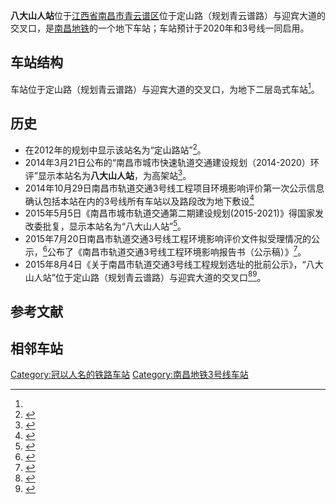 {{NC Future infrastructure}}
{{Infobox Station
|Title         = 八大山人站
|BoxWidth = 24em
|EngSubTitle   = Badashanren Station
|linecolour    = #{{南昌地铁识别色|3}}
|ImageName     = Missing image text.svg
|ImageSize     = 290px
|ImageCaption  = ？
|ImagePadding  = 0
|Place         = [[江西省|江西省]][[南昌市|南昌市]][[青云谱区|青云谱区]]<br />位于定山路（规划青云谱路）<br />与迎宾大道的交叉口
|Operator      = [[南昌地铁|南昌地铁]]
|StartDate     = ''2020年''
|Coord         = {{Coord|28.6056682|N|115.9035731|E|format=dms|display=inline,title|type:railwaystation_region:CN}}
|Line          = {{南昌地铁线路名|3|block}}
|Style         = 
|ExitNumber    = ？
|RouteType     = Metro
|MTShowHeader  = no
|MTPlatformType = 地下二层[[岛式站台|岛式车站]]
|MTPlatformNum = 2个
|MTTime First  = 
|MTTime Last   = 
|MTTrackMap    = 
}}
'''八大山人站'''位于[[江西省|江西省]][[南昌市|南昌市]][[青云谱区|青云谱区]]位于定山路（规划青云谱路）与迎宾大道的交叉口，是[[南昌地铁|南昌地铁]]{{南昌地铁线路名|3}}的一个地下车站；车站预计于2020年和3号线一同启用。

== 车站结构 ==
车站位于定山路（规划青云谱路）与迎宾大道的交叉口，为地下二层岛式车站<ref name=":0" />{{rp|54}}。

== 历史 ==
* 在2012年的规划中显示该站名为“定山路站”<ref>{{Cite web|url=http://news.jxgdw.com/jszt/2012dtwc/|title=地铁围城  行在南昌  南昌地铁建设南昌地铁出行全攻略 今视专题  今视网|accessdate=2016-12-16|work=news.jxgdw.com|deadurl=yes|archiveurl=https://web.archive.org/web/20160304073541/http://news.jxgdw.com/jszt/2012dtwc/|archivedate=2016-03-04|df=}}</ref>。
* 2014年3月21日公布的“南昌市城市快速轨道交通建设规划（2014-2020）环评”显示本站名为'''八大山人站'''，为高架站<ref>{{Cite web |url = http://www.ncmtr.com/newsshow.php?id=1882 |title = 南昌市城市快速轨道交通建设规划（2014-2020）环评公众意见征询 |author =  |date = 2014-03-21 |publisher = 南昌轨道交通集团有限公司 |language =  |accessdate =  |archiveurl = https://web.archive.org/web/20140324131027/http://www.ncmtr.com/newsshow.php?id=1882 |archivedate = 2014-03-24 |dead-url = no }}</ref>。
* 2014年10月29日南昌市轨道交通3号线工程项目环境影响评价第一次公示信息确认包括本站在内的3号线所有车站以及路段改为地下敷设<ref>{{Cite web |url = http://www.nc.gov.cn/xwzx/tzgg/201410/t20141029_735867.htm |title = 南昌市轨道交通3号线工程项目环境影响评价第一次公示信息 |author =  |date = 2014-10-29 |publisher = 南昌市人民政府 |language =  |accessdate =  |archiveurl = https://web.archive.org/web/20160305152046/http://www.nc.gov.cn/xwzx/tzgg/201410/t20141029_735867.htm |archivedate = 2016-03-05 |dead-url = yes }}</ref>
* 2015年5月5日《南昌市城市轨道交通第二期建设规划(2015-2021)》得国家发改委批复，显示本站名为“八大山人站”<ref>{{cite book |author=国家发展改革委 |authorlink= |coauthors= |title=《国家发展改革委关于印发南昌市城市轨道交通第二期建设规划（2015～2021年）的通知》 |url=http://www.ndrc.gov.cn/zcfb/zcfbtz/201505/t20150520_692546.html |year= |publisher=2015年5月5日 |location= |isbn= |pages= |access-date=2016年12月16日 |archive-url=https://web.archive.org/web/20161113060317/http://www.ndrc.gov.cn/zcfb/zcfbtz/201505/t20150520_692546.html |archive-date=2016年11月13日 |dead-url=yes }}</ref>。
* 2015年7月20日南昌市轨道交通3号线工程环境影响评价文件拟受理情况的公示，<ref>{{Cite web |url = http://www.jxepb.gov.cn/ZWGK/HPC/JSXMHP/HPJB/2015/7cae73ca82d348c38549a442bd064c1b.htm |title = 南昌市轨道交通3号线工程环境影响评价文件拟受理情况的公示 |author =  |date = 2015-07-20 |publisher = 江西省环境保护厅 |language =  |accessdate =  |archiveurl = https://web.archive.org/web/20160304234742/http://www.jxepb.gov.cn/ZWGK/HPC/JSXMHP/HPJB/2015/7cae73ca82d348c38549a442bd064c1b.htm |archivedate = 2016-03-04 |dead-url = yes }}</ref>公布了《南昌市轨道交通3号线工程环境影响报告书（公示稿）》<ref name=":0">{{cite book|author=中铁上海设计院集团有限公司|authorlink=|coauthors=|title=《南昌市轨道交通3号线工程环境影响报告书（公示稿）》南昌市轨道3号线环评1.pdf|url=http://www.jxepb.gov.cn/resource/uploadfile/file/20150727/20150727110925363.pdf|year=|publisher=2015年7月20日|location=|isbn=|pages=|access-date=2016年12月16日|archive-date=2015年11月18日|archive-url=https://web.archive.org/web/20151118050639/http://www.jxepb.gov.cn/resource/uploadfile/file/20150727/20150727110925363.pdf|dead-url=yes}}</ref>。
* 2015年8月4日《关于南昌市轨道交通3号线工程规划选址的批前公示》，“八大山人站”位于定山路（规划青云谱路）与迎宾大道的交叉口<ref>{{Cite web|url=http://www.jxjst.gov.cn/chengxiangguihua/gongshigonggao/2015-08-04/45805.html|title=关于南昌市轨道交通3号线工程规划选址的批前公示|accessdate=|author=|date=2015-08-04|publisher=江西省住房和城乡建设厅|deadurl=yes|archiveurl=https://web.archive.org/web/20170219025640/http://www.jxjst.gov.cn/chengxiangguihua/gongshigonggao/2015-08-04/45805.html|archivedate=2017-02-19}}</ref><ref>{{Cite web|url=http://jiangxi.jxnews.com.cn/system/2015/08/05/014117273.shtml|title=南昌地铁3号线规划选址批前公示 全线设车站22座（图）|accessdate=|author=|date=2015-08-05|publisher=中国江西网|archive-url=https://web.archive.org/web/20180928213122/http://jiangxi.jxnews.com.cn/system/2015/08/05/014117273.shtml|archive-date=2018-09-28|dead-url=yes}}</ref>。

== 参考文献 ==
{{commonscat|Badashanren station}}
{{Reflist}}
== 相邻车站 ==
{{s-rail-start}}
{{s-rail|title=NCM}}
{{s-line new|system=NCM|line=3|previous=邓埠|next=施尧|notemid=预计2020年开通}}
{{s-end}}

{{南昌轨道交通3号线}}

[[Category:冠以人名的铁路车站|Category:冠以人名的铁路车站]]
[[Category:南昌地铁3号线车站|Category:南昌地铁3号线车站]]